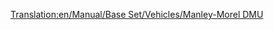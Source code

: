 [[Translation:en/Manual/Base Set/Vehicles/Manley-Morel DMU]]
{{hu/Navbox Mozdonyok}}
{{hu/Vonatok|Name=Manley-Morel DMU
|Image=[[File:en/Manleymoreldmu.png]]
|Cost=£12,890 ($25.780)
|Speed=112 km/h (70 mph)
|Weight=32 t
|Power=600 LE (447 kW)
|Annual=£1,278 ($2.556)
|Designed=1957
|Lifespan=12
|Capacity=76 utas
|Leírás= A Manley-Morel DMU (Diesel Multiple Unit) egy dízel motorvonat, mely alapértelmezés szerint két egységből áll, és utasokat szállít.

Ezek a vonatok tényleg csak a könnyű utasszállításra alkalmasak, mivel nehezebb áru szállításához és több kocsi vontatásához a teljesítményük kevés. A teljesítmény és a kapacitás növelése érdekében több egységet is össze lehet kapcsolni (a valós motorvonatok módjára), de a maximum sebesség változatlan marad, így célszerű lehet megvárni az [[hu/Manual/Base Set/Vehicles/SH "125"|SH "125"]] 1977-es megjelenését.
 
Érdemes megjegyezni, hogy ha nagyobb vasúti hálózatunk van, és gyorsabb vonatok jelennek meg, azok feltorlódhatnak a lassabb motorvonatok mögött, így egész vasúti hálózatunk lelassulhat. Érdemes tehát ilyenkor átgondolni, hogy a dízel motorvonatokat lecseréljük, vagy [[hu/Manual/Irányonként dupla pálya|előzési szakaszokat]] hozunk létre dupla vágánypárok létesítésével.

A Manley-Morel DMU elavulttá válik a [[hu/Manual/Base Set/Vehicles/Dash|"Dash"]] 1984-es megjelenésével, mely 8 km/h-val gyorsabb, és 100 LE-vel erősebb. Ez elsőre ugyan nem hangzik soknak, de meg fogsz lepődni, mennyivel hatékonyabb!

|Valósság= Ez a ''British Rail 101'' sorozat Transport Tycoon-béli változata, amit az 1956-os Brit Vasútmodernizációs Terv részeként mutattak be, a helyi és sebesvonatként közlekedő gőzösök lecserélésére. Az 1950-es évek végén, 1960-as évek elején bevezetett dízel motorvonatokat reprezentálja. Hihetetlennek tűnhet, de az OpenTTD-s 12 éves élettartam ellenére ezek a gépek egészen 2003-ig szolgáltak szerte a brit vidéken, védetté nyilvánított vasútvonalakon pedig a mai napig működnek.
}}